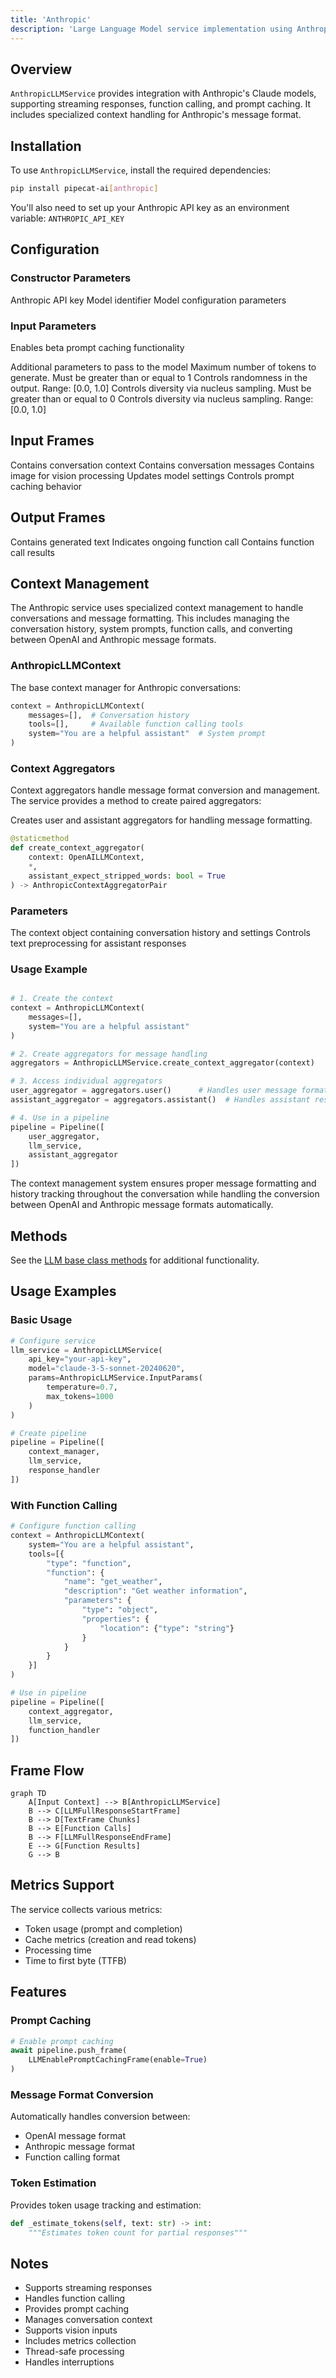 ```yaml
---
title: 'Anthropic'
description: 'Large Language Model service implementation using Anthropic’s Claude API'
---
```


## Overview

`AnthropicLLMService` provides integration with Anthropic's Claude models, supporting streaming responses, function calling, and prompt caching. It includes specialized context handling for Anthropic's message format.

## Installation

To use `AnthropicLLMService`, install the required dependencies:

```bash
pip install pipecat-ai[anthropic]
```

You'll also need to set up your Anthropic API key as an environment variable: `ANTHROPIC_API_KEY`

## Configuration

### Constructor Parameters

<ParamField path="api_key" type="str" required>
  Anthropic API key
</ParamField>

<ParamField path="model" type="str" default="claude-3-5-sonnet-20240620">
  Model identifier
</ParamField>

<ParamField path="params" type="InputParams" optional>
  Model configuration parameters
</ParamField>

### Input Parameters

<ParamField
  path="enable_prompt_caching_beta"
  type="Optional[bool]"
  default="False">
  Enables beta prompt caching functionality
</ParamField>

<ParamField path="extra" type="Optional[Dict[str, Any]]" default="{}">
  Additional parameters to pass to the model
</ParamField>

<ParamField path="max_tokens" type="Optional[int]" default="4096">
  Maximum number of tokens to generate. Must be greater than or equal to 1
</ParamField>

<ParamField path="temperature" type="Optional[float]" default="NOT_GIVEN">
  Controls randomness in the output. Range: [0.0, 1.0]
</ParamField>

<ParamField path="top_k" type="Optional[int]" default="NOT_GIVEN">
  Controls diversity via nucleus sampling. Must be greater than or equal to 0
</ParamField>

<ParamField path="top_p" type="Optional[float]" default="NOT_GIVEN">
  Controls diversity via nucleus sampling. Range: [0.0, 1.0]
</ParamField>

## Input Frames

<ParamField path="OpenAILLMContextFrame" type="Frame">
  Contains conversation context
</ParamField>

<ParamField path="LLMMessagesFrame" type="Frame">
  Contains conversation messages
</ParamField>

<ParamField path="VisionImageRawFrame" type="Frame">
  Contains image for vision processing
</ParamField>

<ParamField path="LLMUpdateSettingsFrame" type="Frame">
  Updates model settings
</ParamField>

<ParamField path="LLMEnablePromptCachingFrame" type="Frame">
  Controls prompt caching behavior
</ParamField>

## Output Frames

<ParamField path="TextFrame" type="Frame">
  Contains generated text
</ParamField>

<ParamField path="FunctionCallInProgressFrame" type="Frame">
  Indicates ongoing function call
</ParamField>

<ParamField path="FunctionCallResultFrame" type="Frame">
  Contains function call results
</ParamField>

## Context Management

The Anthropic service uses specialized context management to handle conversations and message formatting. This includes managing the conversation history, system prompts, function calls, and converting between OpenAI and Anthropic message formats.

### AnthropicLLMContext

The base context manager for Anthropic conversations:

```python
context = AnthropicLLMContext(
    messages=[],  # Conversation history
    tools=[],     # Available function calling tools
    system="You are a helpful assistant"  # System prompt
)
```

### Context Aggregators

Context aggregators handle message format conversion and management. The service provides a method to create paired aggregators:

<ResponseField name="create_context_aggregator" type="static method">
Creates user and assistant aggregators for handling message formatting.

```python
@staticmethod
def create_context_aggregator(
    context: OpenAILLMContext,
    *,
    assistant_expect_stripped_words: bool = True
) -> AnthropicContextAggregatorPair
```

### Parameters

<ParamField path="context" type="OpenAILLMContext" required>
  The context object containing conversation history and settings
</ParamField>

<ParamField path="assistant_expect_stripped_words" type="bool" default="True">
  Controls text preprocessing for assistant responses
</ParamField>

</ResponseField>

### Usage Example

```python

# 1. Create the context
context = AnthropicLLMContext(
    messages=[],
    system="You are a helpful assistant"
)

# 2. Create aggregators for message handling
aggregators = AnthropicLLMService.create_context_aggregator(context)

# 3. Access individual aggregators
user_aggregator = aggregators.user()      # Handles user message formatting
assistant_aggregator = aggregators.assistant()  # Handles assistant responses

# 4. Use in a pipeline
pipeline = Pipeline([
    user_aggregator,
    llm_service,
    assistant_aggregator
])
```

The context management system ensures proper message formatting and history tracking throughout the conversation while handling the conversion between OpenAI and Anthropic message formats automatically.

## Methods

See the [LLM base class methods](/server/base-classes/llm#methods) for additional functionality.

## Usage Examples

### Basic Usage

```python
# Configure service
llm_service = AnthropicLLMService(
    api_key="your-api-key",
    model="claude-3-5-sonnet-20240620",
    params=AnthropicLLMService.InputParams(
        temperature=0.7,
        max_tokens=1000
    )
)

# Create pipeline
pipeline = Pipeline([
    context_manager,
    llm_service,
    response_handler
])
```

### With Function Calling

```python
# Configure function calling
context = AnthropicLLMContext(
    system="You are a helpful assistant",
    tools=[{
        "type": "function",
        "function": {
            "name": "get_weather",
            "description": "Get weather information",
            "parameters": {
                "type": "object",
                "properties": {
                    "location": {"type": "string"}
                }
            }
        }
    }]
)

# Use in pipeline
pipeline = Pipeline([
    context_aggregator,
    llm_service,
    function_handler
])
```

## Frame Flow

```mermaid
graph TD
    A[Input Context] --> B[AnthropicLLMService]
    B --> C[LLMFullResponseStartFrame]
    B --> D[TextFrame Chunks]
    B --> E[Function Calls]
    B --> F[LLMFullResponseEndFrame]
    E --> G[Function Results]
    G --> B
```

## Metrics Support

The service collects various metrics:

- Token usage (prompt and completion)
- Cache metrics (creation and read tokens)
- Processing time
- Time to first byte (TTFB)

## Features

### Prompt Caching

```python
# Enable prompt caching
await pipeline.push_frame(
    LLMEnablePromptCachingFrame(enable=True)
)
```

### Message Format Conversion

Automatically handles conversion between:

- OpenAI message format
- Anthropic message format
- Function calling format

### Token Estimation

Provides token usage tracking and estimation:

```python
def _estimate_tokens(self, text: str) -> int:
    """Estimates token count for partial responses"""
```

## Notes

- Supports streaming responses
- Handles function calling
- Provides prompt caching
- Manages conversation context
- Supports vision inputs
- Includes metrics collection
- Thread-safe processing
- Handles interruptions
